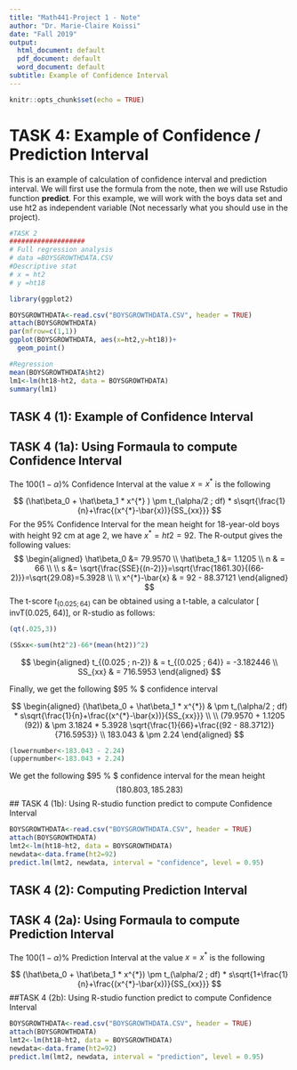```yaml
---
title: "Math441-Project 1 - Note"
author: "Dr. Marie-Claire Koissi"
date: "Fall 2019"
output:
  html_document: default
  pdf_document: default
  word_document: default
subtitle: Example of Confidence Interval
---
```



```r
knitr::opts_chunk$set(echo = TRUE)
```

# TASK 4: Example of Confidence / Prediction Interval

This is an example of calculation of confidence interval and prediction interval. We will first use the formula from the note, then we will use Rstudio function **predict**.
For this example, we will work with the boys data set and use ht2 as independent variable (Not necessarly what you should use in the project).

```r

#TASK 2
###################
# Full regression analysis
# data =BOYSGROWTHDATA.CSV 
#Descriptive stat
# x = ht2
# y =ht18

library(ggplot2)

BOYSGROWTHDATA<-read.csv("BOYSGROWTHDATA.CSV", header = TRUE)
attach(BOYSGROWTHDATA)
par(mfrow=c(1,1))
ggplot(BOYSGROWTHDATA, aes(x=ht2,y=ht18))+
  geom_point()

#Regression
mean(BOYSGROWTHDATA$ht2) 
lm1<-lm(ht18~ht2, data = BOYSGROWTHDATA)
summary(lm1)
```

## TASK 4 (1): Example of Confidence Interval

## TASK 4 (1a): Using Formaula to compute Confidence Interval
The $100(1-\alpha)\%$ Confidence Interval at the value $x=x^{*}$ is the following

$$ (\hat\beta_0 + \hat\beta_1 * x^{*} ) \pm t_(\alpha/2 ; df) * s\sqrt{\frac{1}{n}+\frac{(x^{*}-\bar{x})}{SS_{xx}}} $$
For the $95\%$ Confidence Interval for the mean height for 18-year-old boys with height 92 cm at age 2, we have $x^{*}=ht2 = 92$. The R-output gives the following values:
$$
\begin{aligned}
    \hat\beta_0 &= 79.9570 \\
    \hat\beta_1 &= 1.1205  \\
    n & = 66 \\  
    \\
    s &= \sqrt{\frac{SSE}{(n-2)}}=\sqrt{\frac{1861.30}{(66-2)}}=\sqrt{29.08}=5.3928  \\
    \\
    x^{*}-\bar{x} & = 92 - 88.37121
\end{aligned}
$$
The t-score $t_{(0.025 ; 64)}$ can be obtained using a t-table, a calculator [ invT(0.025, 64)], or R-studio as follows:

```r
(qt(.025,3))
```

```r
(SSxx<-sum(ht2^2)-66*(mean(ht2))^2)
```

$$
\begin{aligned}
    t_{(0.025 ; n-2)} & = t_{(0.025 ; 64)}  = -3.182446 \\
    SS_{xx} & = 716.5953
\end{aligned}
$$

Finally, we get the following $95 \% $ confidence interval

$$ 
\begin{aligned}
(\hat\beta_0 + \hat\beta_1 * x^{*}) & \pm t_(\alpha/2 ; df) * s\sqrt{\frac{1}{n}+\frac{(x^{*}-\bar{x})}{SS_{xx}}} \\
\\
(79.9570 + 1.1205 (92)) & \pm 3.1824 * 5.3928 \sqrt{\frac{1}{66}+\frac{(92 - 88.3712)}{716.5953}}
\\
183.043 & \pm 2.24
\end{aligned}
$$
```r
(lowernumber<-183.043 - 2.24)
(uppernumber<-183.043 + 2.24)
```
We get the following $95 \% $ confidence interval for the mean height
$$ (180.803, 185.283)$$
## TASK 4 (1b): Using R-studio function predict to compute Confidence Interval

```r
BOYSGROWTHDATA<-read.csv("BOYSGROWTHDATA.CSV", header = TRUE)
attach(BOYSGROWTHDATA)
lmt2<-lm(ht18~ht2, data = BOYSGROWTHDATA)
newdata<-data.frame(ht2=92)
predict.lm(lmt2, newdata, interval = "confidence", level = 0.95)
```
## TASK 4 (2): Computing Prediction Interval

## TASK 4 (2a): Using Formaula to compute Prediction Interval
The $100(1-\alpha)\%$ Prediction Interval at the value $x=x^{*}$ is the following

$$ (\hat\beta_0 + \hat\beta_1 * x^{*}) \pm t_(\alpha/2 ; df) * s\sqrt{1+\frac{1}{n}+\frac{(x^{*}-\bar{x})}{SS_{xx}}} $$
##TASK 4 (2b): Using R-studio function predict to compute Confidence Interval
```r
BOYSGROWTHDATA<-read.csv("BOYSGROWTHDATA.CSV", header = TRUE)
attach(BOYSGROWTHDATA)
lmt2<-lm(ht18~ht2, data = BOYSGROWTHDATA)
newdata<-data.frame(ht2=92)
predict.lm(lmt2, newdata, interval = "prediction", level = 0.95)
```